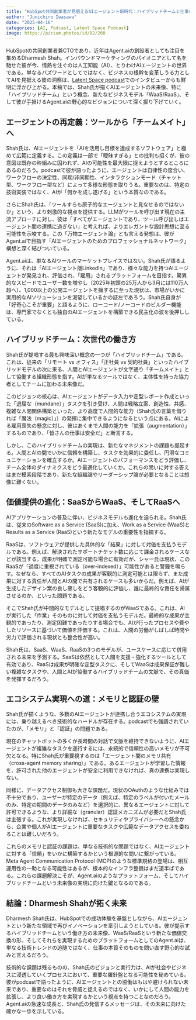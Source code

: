 ```yaml
---
title: "HubSpot共同創業者が見据えるAIエージェント新時代：ハイブリッドチームと仕事の未来"
author: "Junichiro Iwasawa"
date: "2025-04-16"
categories: [AI, Podcast, Latent Space Podcast]
image: https://picsum.photos/id/82/200
---
```


HubSpotの共同創業者兼CTOであり、近年はAgent.aiの創設者としても注目を集めるDharmesh Shah。インバウンドマーケティングのパイオニアとして名を馳せた彼が今、情熱を注ぐのは人工知能（AI）、とりわけAIエージェントの世界である。単なるバズワードとしてではなく、ビジネスの根幹を変革しうる力としてAIを見据える彼の洞察は、[Latent Space podcast](https://www.latent.space/p/dharmesh)でのインタビューからも鮮明に浮かび上がる。本稿では、Shah氏が描くAIエージェントの未来像、特に「ハイブリッドチーム」という概念、新たなビジネスモデル「WaaS/RaaS」、そして彼が手掛けるAgent.aiの野心的なビジョンについて深く掘り下げていく。

## エージェントの再定義：ツールから「チームメイト」へ

Shah氏は、AIエージェントを「AIを活用し目標を達成するソフトウェア」と極めて広範に定義する。この定義は一部で「曖昧すぎる」との批判も招くが、彼の意図は既存の枠組みに囚われず、AIの可能性を最大限に捉えようとするところにあるのだろう。podcastで彼が語ったように、エージェントは自律性の度合い、ワークフローの決定性、同期/非同期性、インタラクションモード（チャット型、ワークフロー型など）によって多様な形態を取りうる。重要なのは、特定の技術実装ではなく、AIが「何かを成し遂げる」という本質なのである。

さらにShah氏は、「ツールすらも原子的なエージェントと見なせるのではないか」という、より刺激的な視点を提供する。LLMがツールを呼び出す現在の主流アプローチに対し、彼は「すべてがエージェントであり、ツール呼び出しはエージェント間の連携に過ぎない」と考えれば、よりエレガントな設計思想に至る可能性を示唆する。この「万物エージェント論」とも言える発想は、彼がAgent.aiで目指す「AIエージェントのためのプロフェッショナルネットワーク」構想と深く結びついている。

Agent.aiは、単なるAIツールのマーケットプレイスではない。Shah氏が語るように、それは「AIエージェント版LinkedIn」であり、様々な能力を持つAIエージェントが発見され、評価され、「雇用」されるプラットフォームを目指す。驚異的なスピードでユーザー数を増やし（2025年初頭の25万人から3月には110万人超へ）、1,000以上の公開エージェントを擁するに至った現状は、市場がいかに実用的なAIソリューションを渇望しているかの証左であろう。Shah氏自身が「好奇心こそが重要」と語るように、ローコード/ノーコードのビルダー機能は、専門家でなくとも独自のAIエージェントを構築できる民主化の波を後押ししている。

## ハイブリッドチーム：次世代の働き方

Shah氏が提唱する最も興味深い概念の一つが「ハイブリッドチーム」である。これは、従来の「リモート vs オフィス」「正社員 vs 契約社員」といったハイブリッドモデルの次に来る、人間とAIエージェントが文字通り「チームメイト」として協働する組織形態を指す。AIが単なるツールではなく、主体性を持った協力者としてチームに加わる未来像だ。

このビジョンの核心は、AIエージェントがデータ入力や定型レポート作成といった「退屈な（mundane）」タスクを引き受け、人間は戦略立案、創造性、共感、複雑な人間関係構築といった、より高度で人間的な能力（Shah氏の言葉を借りれば「魔法（magic）」）の発揮に集中できるようになるという点にある。AIによる雇用喪失の懸念に対し、彼はあくまで人間の能力を「拡張（augmentation）」するものであり、「皆さんの仕事は安全だ」と断言する。

しかし、このハイブリッドチームの実現は、新たなマネジメントの課題も提起する。人間とAIの間でいかに信頼を構築し、タスクを効果的に委任し、円滑なコミュニケーションを確立するか。AIエージェントのパフォーマンスをどう評価し、チーム全体のダイナミクスをどう最適化していくか。これらの問いに対する答えはまだ模索段階であり、新たな組織論やリーダーシップ論が必要となることは想像に難くない。

## 価値提供の進化：SaaSからWaaS、そしてRaaSへ

AIアプリケーションの普及に伴い、ビジネスモデルも進化を迫られる。Shah氏は、従来のSoftware as a Service (SaaS)に加え、Work as a Service (WaaS)とResults as a Service (RaaS)という新たなモデルの重要性を指摘する。

RaaSは、ソフトウェアが提供した具体的な「結果」に対して対価を支払うモデルである。例えば、解決されたサポートチケット数に応じて課金されるケースなどが該当する。成果が明確で測定可能な場合に有効だが、シャー氏は現状、このRaaSが「過度に重視されている（over-indexed）」可能性があると警鐘を鳴らす。なぜなら、すべてのAIタスクの成果が客観的に測定可能とは限らず、また成果に対する責任が人間とAIの間で共有されるケースも多いからだ。例えば、AIが生成したデザイン案の良し悪しをどう客観的に評価し、誰に最終的な責任を帰属させるのか、といった問題である。

そこでShah氏が中間的なモデルとして提唱するのがWaaSである。これは、AIが実行した「作業」そのものに対して対価を支払うモデルだ。最終的な成果が主観的であったり、測定困難であったりする場合でも、AIが行ったプロセスや費やしたリソースに基づいて価値を評価する。これは、人間の労働がしばしば時間や労力で評価される現状とも整合性が高い。

Shah氏は、SaaS、WaaS、RaaSの3つのモデルが、ユースケースに応じて併用される未来を予測する。SaaSは依然として人間を支援・強化するツールとして有効であり、RaaSは成果が明確な定型タスクに、そしてWaaSは成果保証が難しい複雑なタスクや、人間とAIが協働するハイブリッドチームの文脈で、その真価を発揮するだろう。

## エコシステム実現への道：メモリと認証の壁

Shah氏が描くような、多数のAIエージェントが連携し合うエコシステムの実現には、乗り越えるべき技術的なハードルが存在する。podcastでも強調されていたのが、「メモリ」と「認証」の問題である。

現在のチャットボットの多くが長時間の対話で文脈を維持できないように、AIエージェントが複雑なタスクを遂行するには、永続的で信頼性の高いメモリが不可欠となる。特にShah氏が重要視するのは「エージェント間のメモリ共有（cross-agent memory sharing）」である。あるエージェントが学習した情報を、許可された他のエージェントが安全に利用できなければ、真の連携は実現しない。

同様に、データアクセス制御も大きな課題だ。現状のOAuthのような仕組みでは不十分であり、ユーザーが特定のデータ（例えば、特定のラベルが付いたメールのみ、特定の期間のデータのみなど）を選択的に、異なるエージェントに対して許可できるような、より詳細な（granular）認証メカニズムが必要だとShah氏は主張する。これが実現しなければ、セキュリティやプライバシーへの懸念から、企業や個人がAIエージェントに重要なタスクや広範なデータアクセスを委ねることは難しいだろう。

これらのメモリと認証の課題は、単なる技術的な問題ではなく、AIエージェントに対する「信頼」をいかに構築するかという根源的な問いに繋がっている。Meta Agent Communication Protocol (MCP)のような標準規格の登場は、相互運用性の一助となる可能性はあるが、根本的なインフラ整備はまだ道半ばである。これらの課題解決こそが、Agent.aiのようなプラットフォーム、そしてハイブリッドチームという未来像の実現に向けた鍵となるのである。

## 結論：Dharmesh Shahが拓く未来

Dharmesh Shah氏は、HubSpotでの成功体験を基盤としながら、AIエージェントという新たな領域で再びイノベーションを牽引しようとしている。彼が提示するハイブリッドチームという働き方の未来像、WaaS/RaaSという新たな価値交換の形、そしてそれらを実現するためのプラットフォームとしてのAgent.aiは、単なる技術トレンドの追随ではなく、仕事の本質そのものを問い直す野心的な試みと言えるだろう。

技術的な課題は残るものの、Shah氏のビジョンと実行力は、AIが社会やビジネスに浸透していくプロセスにおいて、重要な羅針盤となる可能性を秘めている。彼がpodcastで語ったように、AIエージェントとの協働はもはや避けられない未来であり、重要なのはそれを脅威と捉えるのではなく、いかにして人間の能力を拡張し、より良い働き方を実現するかという視点を持つことなのだろう。Agent.aiの急速な成長と、Shah氏の発信するメッセージは、その未来に向けた確かな一歩を示している。